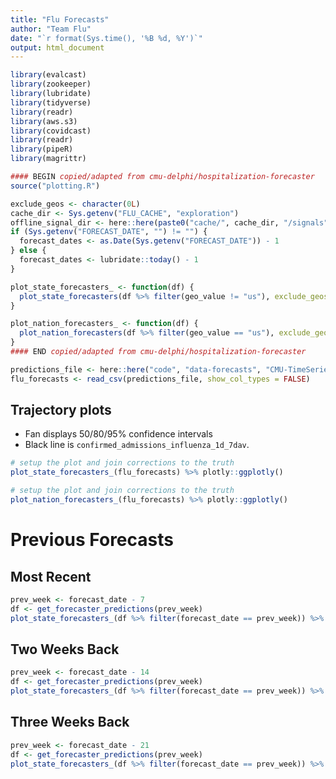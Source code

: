 ```yaml
---
title: "Flu Forecasts"
author: "Team Flu"
date: "`r format(Sys.time(), '%B %d, %Y')`"
output: html_document
---
```


```r
library(evalcast)
library(zookeeper)
library(lubridate)
library(tidyverse)
library(readr)
library(aws.s3)
library(covidcast)
library(readr)
library(pipeR)
library(magrittr)

#### BEGIN copied/adapted from cmu-delphi/hospitalization-forecaster
source("plotting.R")

exclude_geos <- character(0L)
cache_dir <- Sys.getenv("FLU_CACHE", "exploration")
offline_signal_dir <- here::here(paste0("cache/", cache_dir, "/signals"))
if (Sys.getenv("FORECAST_DATE", "") != "") {
  forecast_dates <- as.Date(Sys.getenv("FORECAST_DATE")) - 1
} else {
  forecast_dates <- lubridate::today() - 1
}

plot_state_forecasters_ <- function(df) {
  plot_state_forecasters(df %>% filter(geo_value != "us"), exclude_geos = exclude_geos, start_day = "2022-01-01", ncol = 2, offline_signal_dir = offline_signal_dir) %>% suppressMessages() %>% suppressWarnings()
}

plot_nation_forecasters_ <- function(df) {
  plot_nation_forecasters(df %>% filter(geo_value == "us"), exclude_geos = exclude_geos, start_day = "2022-01-01", offline_signal_dir = offline_signal_dir) %>% suppressMessages() %>% suppressWarnings()
}
#### END copied/adapted from cmu-delphi/hospitalization-forecaster

predictions_file <- here::here("code", "data-forecasts", "CMU-TimeSeries", sprintf("%s-CMU-TimeSeries-prediction-cards.csv", forecast_date))
flu_forecasts <- read_csv(predictions_file, show_col_types = FALSE)
```

## Trajectory plots

* Fan displays 50/80/95% confidence intervals
* Black line is `confirmed_admissions_influenza_1d_7dav`.

```r
# setup the plot and join corrections to the truth
plot_state_forecasters_(flu_forecasts) %>% plotly::ggplotly()
```

```r
# setup the plot and join corrections to the truth
plot_nation_forecasters_(flu_forecasts) %>% plotly::ggplotly()
```

# Previous Forecasts {.tabset}

## Most Recent

```r
prev_week <- forecast_date - 7
df <- get_forecaster_predictions(prev_week)
plot_state_forecasters_(df %>% filter(forecast_date == prev_week)) %>% plotly::ggplotly()
```

## Two Weeks Back

```r
prev_week <- forecast_date - 14
df <- get_forecaster_predictions(prev_week)
plot_state_forecasters_(df %>% filter(forecast_date == prev_week)) %>% plotly::ggplotly()
```

## Three Weeks Back

```r
prev_week <- forecast_date - 21
df <- get_forecaster_predictions(prev_week)
plot_state_forecasters_(df %>% filter(forecast_date == prev_week)) %>% plotly::ggplotly()
```
